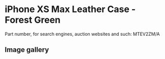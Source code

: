 # iPhone XS Max Leather Case - Forest Green

Part number, for search engines, auction websites and such: MTEV2ZM/A

## Image gallery

<div style={{ width: "768px" }}>
  <GalleryComponent
    images={[
      {
        original: "/everysource/MTEV2",
        thumbnail: "/everypreview/MTEV2",
      },
      {
        original: "/everysource/MTEV2_AV1_GOLD",
        thumbnail: "/everypreview/MTEV2_AV1_GOLD",
      },
      {
        original: "/everysource/MTEV2_AV1_SILVER",
        thumbnail: "/everypreview/MTEV2_AV1_SILVER",
      },
      {
        original: "/everysource/MTEV2_AV1_SPACE_GRAY",
        thumbnail: "/everypreview/MTEV2_AV1_SPACE_GRAY",
      },
      {
        original: "/everysource/MTEV2_AV2",
        thumbnail: "/everypreview/MTEV2_AV2",
      }
    ]}
  />
</div>